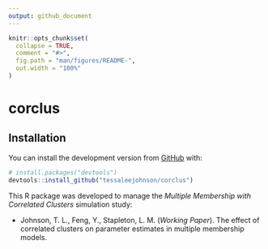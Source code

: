 ```yaml
---
output: github_document
---
```


<!-- README.md is generated from README.Rmd. Please edit that file -->

```r
knitr::opts_chunk$set(
  collapse = TRUE,
  comment = "#>",
  fig.path = "man/figures/README-",
  out.width = "100%"
)
```

# corclus

<!-- badges: start -->
<!-- badges: end -->

## Installation

You can install the development version from [GitHub](https://github.com/) with:

``` r
# install.packages("devtools")
devtools::install_github("tessaleejohnson/corclus")
```

This R package was developed to manage the _Multiple Membership with Correlated Clusters_ simulation study:

* Johnson, T. L., Feng, Y., Stapleton, L. M. (_Working Paper_). The effect of correlated clusters on parameter estimates in multiple membership models.
